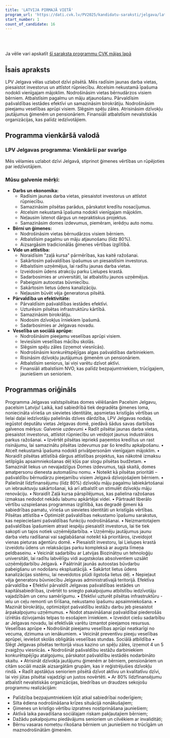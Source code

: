 ```yaml
---
title: 'LATVIJA PIRMAJĀ VIETĀ'
program_url: 'https://dati.cvk.lv/PV2025/kandidatu-saraksti/jelgava/latvija-pirmaja-vieta'
start_number: 1
count_of_candidate: 16
---
```



<Badge text="Jaunas darba vietas" variant="note" size="small" /> <Badge text="Nekustamā īpašuma nodokļa atcelšana" variant="note" size="small" /> <Badge text="Bērnudārzu pieejamība" variant="note" size="small" /> <Badge text="Pagalmu labiekārtošanas līdzfinansējums" variant="note" size="small" /> <Badge text="Atbalsts nevalstiskajām organizācijām" variant="note" size="small" />

<br/><br/> 

<Card title='Šis ir mākslīga intelekta ģenerēts apraksts' icon='starlight'>
    Ja vēlie vari apskatīt <a href={frontmatter.program_url} target='_blank'>šī saraksta programmu CVK mājas lapā</a>
    </Card>

## Īsais apraksts

LPV Jelgava vēlas uzlabot dzīvi pilsētā. Mēs radīsim jaunas darba vietas, piesaistot investorus un attīstot rūpniecību. Atcelsim nekustamā īpašuma nodokli vienīgajam mājoklim. Nodrošināsim vietas bērnudārzos visiem bērniem. Atbalstīsim pagalmu un māju atjaunošanu. Pārvaldīsim pašvaldības iestādes efektīvi un samazināsim birokrātiju. Nodrošināsim pieejamu veselības aprūpi visiem. Slēgsim spēļu zāles. Atrisināsim dzīvokļu jautājumus ģimenēm un pensionāriem. Finansiāli atbalstīsim nevalstiskās organizācijas, kas palīdz iedzīvotājiem.

## Programma vienkāršā valodā

### LPV Jelgavas programma: Vienkārši par svarīgo

Mēs vēlamies uzlabot dzīvi Jelgavā, stiprinot ģimenes vērtības un rūpējoties par iedzīvotājiem.

### Mūsu galvenie mērķi:

*   **Darbs un ekonomika:**
    *   Radīsim jaunas darba vietas, piesaistot investorus un attīstot rūpniecību.
    *   Samazināsim pilsētas parādus, pārskatot kredītu nosacījumus.
    *   Atcelsim nekustamā īpašuma nodokli vienīgajam mājoklim.
    *   Neļausim īstenot dārgus un nepraktiskus projektus.
    *   Samazināsim domes izdevumus, piemēram, ierēdņu auto nomu.
*   **Bērni un ģimenes:**
    *   Nodrošināsim vietas bērnudārzos visiem bērniem.
    *   Atbalstīsim pagalmu un māju atjaunošanu (līdz 80%).
    *   Aizsargāsim tradicionālās ģimenes vērtības izglītībā.
*   **Vide un attīstība:**
    *   Noraidīsim "zaļā kursa" pārmērības, kas kaitē ražošanai.
    *   Sakārtosim pašvaldības īpašumus un piesaistīsim investorus.
    *   Atbalstīsim uzņēmējus, lai radītu jaunas darba vietas.
    *   Izveidosim ūdens atrakciju parku Lielupes krastā.
    *   Sadarbosimies ar universitāti, lai atbalstītu jaunos uzņēmējus.
    *   Pabeigsim autoostas būvniecību.
    *   Sakārtosim lietus ūdens kanalizāciju.
    *   Neļausim būvēt vēja ģeneratorus pilsētā.
*   **Pārvaldība un efektivitāte:**
    *   Pārvaldīsim pašvaldības iestādes efektīvi.
    *   Uzturēsim pilsētas infrastruktūru kārtībā.
    *   Samazināsim birokrātiju.
    *   Nodosim dzīvokļus īrniekiem īpašumā.
    *   Sadarbosimies ar Jelgavas novadu.
*   **Veselība un sociālā aprūpe:**
    *   Nodrošināsim pieejamu veselības aprūpi visiem.
    *   Ieviesīsim veselības mācību skolās.
    *   Slēgsim spēļu zāles (izņemot viesnīcās).
    *   Nodrošināsim konkurētspējīgas algas pašvaldības darbiniekiem.
    *   Risināsim dzīvokļu jautājumus ģimenēm un pensionāriem.
    *   Atbalstīsim seniorus, lai viņi varētu dzīvot aktīvi.
    *   Finansiāli atbalstīsim NVO, kas palīdz bezpajumtniekiem, trūcīgajiem, jauniešiem un senioriem.

## Programmas oriģināls

Programma Jelgavas valstspilsētas domes vēlēšanām
Pacelsim Jelgavu, pacelsim Latviju!
Laikā, kad sabiedrībā tiek degradēta ģimenes loma, noniecināta vīrieša un sievietes identitāte, apsmietas kristīgās vērtības un lielai daļai iedzīvotāju palielinās dzīves dārdzība, LPV Jelgavas nodaļa, iegūstot deputātu vietas Jelgavas domē, piedāvā šādus savas darbības galvenos mērķus:
Galvenie uzdevumi
• Radīt pilsētai jaunas darba vietas, piesaistot investorus, attīstot rūpniecību un veidojot jaunus industriālos parkus ražošanai.
• Izvērtēt pilsētas iepriekš paņemtos kredītus un rast risinājumu, lai samazinātu pilsētas izdevumus par šo kredītu apkalpošanu.
• Atcelt nekustamā īpašuma nodokli privātpersonām vienīgajam mājoklim.
• Noraidīt pilsētas attīstībā dārgus attīstības projektus, kas nākotnē izmaksu ietilpīgās apsaimniekošanas dēļ kļūs par slogu pilsētas budžetam.
• Samazināt liekus un nevajadzīgus Domes izdevumus, tajā skaitā, domes amatpersonu dienesta automašīnu nomu.
• Noteikt kā pilsētas prioritāti – pašvaldību bērnudārzu pieejamību visiem Jelgavā dzīvojošajiem bērniem.
• Palielināt līdzfinansējumu (līdz 80%) dzīvokļu māju pagalmu labiekārtošanai un iebrauktuvju sakārtošanai, kā arī atbalstīt un stimulēt dzīvokļu māju renovāciju.
• Noraidīt Zaļā kursa pārspīlējumus, kas palielina ražošanas izmaksas nedodot nekādu labumu apkārtējai videi.
• Pārtraukt liberālo vērtību uzspiešanas programmas izglītībā, kas degradē ģimeni kā sabiedrības pamatu, vīrieša un sievietes identitāti un kristīgās vērtības.
Pilsētas attīstība
• Optimizēt pašvaldības nekustamo īpašumu sarakstus, kas nepieciešami pašvaldības funkciju nodrošināšanai.
• Neizmantotajiem pašvaldības īpašumiem atrast iespēju piesaistīt investorus, lai tie tiek sakopti un tajos notiek uzņēmējdarbība.
• Uzņēmēju jautājumus jaunu darba vietu radīšanai vai saglabāšanai noteikt kā prioritāros, izveidojot vienas pieturas aģentūru domē.
• Piesaistīt investoru, lai Lielupes krastā izveidotu ūdens un relaksācijas parku kompleksā ar augsta līmeņa peldbaseinu.
• Veicināt sadarbību ar Latvijas Biozinātņu un tehnoloģiju universitāti, lai radītu labvēlīgu vidi augstskolas absolventiem uzsākt uzņēmējdarbību Jelgavā.
• Paātrināt jaunās autoostas būvdarbu pabeigšanu un nodošanu ekspluatācijā.
• Sakārtot lietus ūdens kanalizācijas sistēmu, lai neveidotos plūdi ilgstoša lietus dēļ.
• Nepieļaut vēja ģeneratoru būvniecību Jelgavas administratīvajā teritorijā.
Efektīva pārvaldība
• Efektīvi pārvaldīt Jelgavas pašvaldības iestādes un kapitālsabiedrības, izvērtēt to sniegto pakalpojumu atbilstību iedzīvotāju vajadzībām un cenu samērīgumu.
• Efektīvi uzturēt pilsētas infrastruktūru - ielu un ceļu remonti un tīrīšana, nekustamo īpašumu apsaimniekošana.
• Mazināt birokrātiju, optimizējot pašvaldību iestāžu darbu jeb piesaistot ārpakalpojumu uzņēmumus.
• Nodot atsavināšanai pašvaldībai piederošās izīrētās dzīvojamās telpas to esošajiem īrniekiem.
• Izveidot ciešu sadarbību ar Jelgavas novadu, lai efektīvāk varētu izmantot pieejamos resursus.
Veselības aprūpe
• Nodrošināt pieejamu veselības aprūpi neatkarīgi no vecuma, dzimuma un ienākumiem.
• Veicināt preventīvu pieeju veselības aprūpei, ieviešot skolās obligātās veselības stundas.
Sociālā atbildība
• Slēgt Jelgavas pilsētas teritorijā visus kazino un spēļu zāles, izņemot 4 un 5 zvaigžņu viesnīcās.
• Nodrošināt pašvaldību iestāžu darbiniekiem konkurētspējīgu atalgojumu, pārskatot pašvaldību iestādēs nodarbināto skaitu.
• Atrisināt dzīvokļa jautājumu ģimenēm ar bērniem, pensionāriem un citām sociāli mazāk aizsargātām grupām, kas ir reģistrējušies dzīvokļu rindā.
• Radīt apstākļus senioriem pilsētā dzīvot aktīvu un kvalitatīvu dzīvi, lai viņi jūtas pilsētai vajadzīgi un justos novērtēti.
• Ar 80% līdzfinansējumu atbalstīt nevalstiskās organizācijas, biedrības un draudzes sekojošu programmu realizācijām:
* Palīdzība bezpajumtniekiem kļūt atkal sabiedrībai noderīgiem;
* Silta ēdiena nodrošināšana krīzes situācijā nonākušajiem;
* Ģimenes un kristīgo vērtību izpratnes nostiprināšana jauniešiem;
* Aktīvā laika pavadīšana sociālajam riskam pakļautajiem bērniem;
* Dažādu pakalpojumu piedāvājums senioriem un cilvēkiem ar invaliditāti;
* Bērnu vasaras nometņu rīkošana bērniem un jauniešiem no trūcīgām un maznodrošinātām ģimenēm.
